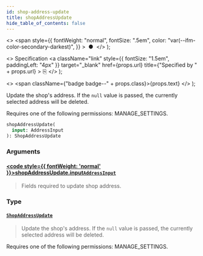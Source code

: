 ```yaml
---
id: shop-address-update
title: shopAddressUpdate
hide_table_of_contents: false
---
```


  <>
    <span
      style={{
        fontWeight: "normal",
        fontSize: ".5em",
        color: "var(--ifm-color-secondary-darkest)",
      }}
    >
      &nbsp;●&nbsp;
    </span>
  </>
);

  <>
    Specification
    <a
      className="link"
      style={{ fontSize: "1.5em", paddingLeft: "4px" }}
      target="\_blank"
      href={props.url}
      title={"Specified by " + props.url}
    >
      ⎘
    </a>
  </>
);

  <>
    <span className={"badge badge--" + props.class}>{props.text}</span>
  </>
);

Update the shop's address. If the `null` value is passed, the currently selected address will be deleted.

Requires one of the following permissions: MANAGE_SETTINGS.

```graphql
shopAddressUpdate(
  input: AddressInput
): ShopAddressUpdate
```

### Arguments

#### [<code style={{ fontWeight: 'normal' }}>shopAddressUpdate.<b>input</b></code>](#)<Bullet />[`AddressInput`](../../api-reference/miscellaneous/inputs/address-input) <Badge class="secondary" text="input"/> <Badge class="secondary" text="miscellaneous"/>

> Fields required to update shop address.

### Type

#### [`ShopAddressUpdate`](../../api-reference/miscellaneous/objects/shop-address-update) <Badge class="secondary" text="object"/> <Badge class="secondary" text="miscellaneous"/>

> Update the shop's address. If the `null` value is passed, the currently selected address will be deleted.

Requires one of the following permissions: MANAGE_SETTINGS.

>
